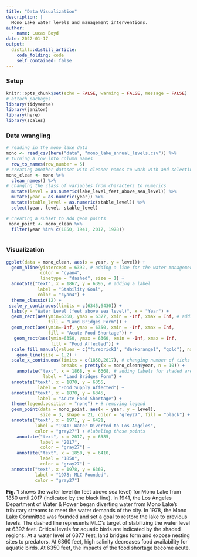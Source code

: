 ```yaml
---
title: "Data Visualization"
description: |
  Mono Lake water levels and management interventions.
author:
  - name: Lucas Boyd
date: 2022-01-17
output:
  distill::distill_article:
    code_folding: code
    self_contained: false
---
```


### Setup 
```r
knitr::opts_chunk$set(echo = FALSE, warning = FALSE, message = FALSE)
# attach packages
library(tidyverse)
library(janitor)
library(here)
library(scales)
```
### Data wrangling
```r
# reading in the mono lake data
mono <- read_csv(here("data", "mono_lake_annual_levels.csv")) %>% 
# turning a row into column names
  row_to_names(row_number = 5) 
# creating another dataset with cleaner names to work with and selecting certain variables
mono_clean <- mono %>% 
  clean_names() %>% 
# changing the class of variables from characters to numerics
  mutate(level = as.numeric(lake_level_feet_above_sea_level)) %>% 
  mutate(year = as.numeric(year)) %>% 
  mutate(stable_level = as.numeric(stable_level)) %>% 
  select(year, level, stable_level)

# creating a subset to add geom points
 mono_point <- mono_clean %>% 
  filter(year %in% c(1850, 1941, 2017, 1978))
  
```
### Visualization
```r
ggplot(data = mono_clean, aes(x = year, y = level)) +
  geom_hline(yintercept = 6392, # adding a line for the water management level
             color = "cyan4", 
             linetype = "dashed", size = 1) +
  annotate("text", x = 1867, y = 6395, # adding a label
            label = "Stability Goal", 
            color = "cyan4") +
  theme_classic(12) + 
 scale_y_continuous(limits = c(6345,6430)) +
  labs(y = "Water Level (feet above sea level)", x = "Year") +
  geom_rect(aes(ymin=6360, ymax = 6377, xmin = -Inf, xmax = Inf, # adding shaded regions to show adverse affects of lowering water levels
                fill = "Land Bridges Form")) +
  geom_rect(aes(ymin=-Inf, ymax = 6350, xmin = -Inf, xmax = Inf, 
                fill = "Acute Food Shortage")) +
   geom_rect(aes(ymin=6350, ymax = 6360, xmin = -Inf, xmax = Inf, 
                 fill = "Food Affected")) +
  scale_fill_manual(values = c("firebrick1", "darkorange1", "gold"), name = element_blank()) + # manually changing colors
    geom_line(size = 1.2) +
  scale_x_continuous(limits = c(1850,2017), # changing number of ticks on x axis
                     breaks = pretty(x = mono_clean$year, n = 10)) +
    annotate("text", x = 1868, y = 6368, # adding labels for shaded areas
              label = "Land Bridges Form") +
  annotate("text", x = 1870, y = 6355, 
            label = "Food Supply Affected") +
  annotate("text", x = 1870, y = 6345, 
            label = "Acute Food Shortage") +
  theme(legend.position = "none") + # removing legend
  geom_point(data = mono_point, aes(x = year, y = level), 
             size = 3, shape = 21, color = "grey27", fill = "black") + # adding points of interest
  annotate("text", x = 1971, y = 6421, 
           label = "1941: Water Diverted to Los Angeles", 
           color = "gray27") + #labeling those points
    annotate("text", x = 2017, y = 6385, 
             label = "2017", 
             color = "gray27") +
    annotate("text", x = 1850, y = 6410, 
             label = "1850", 
             color = "gray27") +
  annotate("text", x = 1978, y = 6369, 
           label = "1978: MLC Founded", 
           color = "gray27")

```

**Fig. 1** shows the water level (in feet above sea level) for Mono Lake from 1850 until 2017 (indicated by the black line). In 1941, the Los Angeles Department of Water & Power began diverting water from Mono Lake's tributary streams to meet the water demands of the city. In 1978, the Mono Lake Committee was founded and set a goal to restore the lake to previous levels. The dashed line represents MLC's target of stabilizing the water level at 6392 feet. Critical levels for aquatic birds are indicated by the shaded regions. At a water level of 6377 feet, land bridges form and expose nesting sites to predators. At 6360 feet, high salinity decreases food availability for aquatic birds. At 6350 feet, the impacts of the food shortage become acute. 

